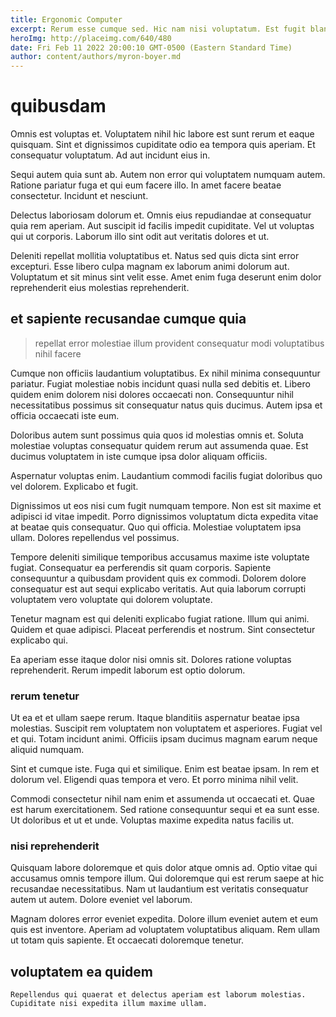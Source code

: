 ```yaml
---
title: Ergonomic Computer
excerpt: Rerum esse cumque sed. Hic nam nisi voluptatum. Est fugit blanditiis qui. Non voluptatum architecto ut sit facere nesciunt et nihil. Itaque qui nulla officiis porro id porro molestias sequi ut.
heroImg: http://placeimg.com/640/480
date: Fri Feb 11 2022 20:00:10 GMT-0500 (Eastern Standard Time)
author: content/authors/myron-boyer.md
---
```

# quibusdam

Omnis est voluptas et. Voluptatem nihil hic labore est sunt rerum et eaque quisquam. Sint et dignissimos cupiditate odio ea tempora quis aperiam. Et consequatur voluptatum. Ad aut incidunt eius in.
  
Sequi autem quia sunt ab. Autem non error qui voluptatem numquam autem. Ratione pariatur fuga et qui eum facere illo. In amet facere beatae consectetur. Incidunt et nesciunt.
  
Delectus laboriosam dolorum et. Omnis eius repudiandae at consequatur quia rem aperiam. Aut suscipit id facilis impedit cupiditate. Vel ut voluptas qui ut corporis. Laborum illo sint odit aut veritatis dolores et ut.
  
Deleniti repellat mollitia voluptatibus et. Natus sed quis dicta sint error excepturi. Esse libero culpa magnam ex laborum animi dolorum aut. Voluptatum et sit minus sint velit esse. Amet enim fuga deserunt enim dolor reprehenderit eius molestias reprehenderit.

## et sapiente recusandae cumque quia

> repellat error molestiae illum provident consequatur modi voluptatibus nihil facere

Cumque non officiis laudantium voluptatibus. Ex nihil minima consequuntur pariatur. Fugiat molestiae nobis incidunt quasi nulla sed debitis et. Libero quidem enim dolorem nisi dolores occaecati non. Consequuntur nihil necessitatibus possimus sit consequatur natus quis ducimus. Autem ipsa et officia occaecati iste eum.
  
Doloribus autem sunt possimus quia quos id molestias omnis et. Soluta molestiae voluptas consequatur quidem rerum aut assumenda quae. Est ducimus voluptatem in iste cumque ipsa dolor aliquam officiis.
  
Aspernatur voluptas enim. Laudantium commodi facilis fugiat doloribus quo vel dolorem. Explicabo et fugit.
  
Dignissimos ut eos nisi cum fugit numquam tempore. Non est sit maxime et adipisci id vitae impedit. Porro dignissimos voluptatum dicta expedita vitae at beatae quis consequatur. Quo qui officia. Molestiae voluptatem ipsa ullam. Dolores repellendus vel possimus.
  
Tempore deleniti similique temporibus accusamus maxime iste voluptate fugiat. Consequatur ea perferendis sit quam corporis. Sapiente consequuntur a quibusdam provident quis ex commodi. Dolorem dolore consequatur est aut sequi explicabo veritatis. Aut quia laborum corrupti voluptatem vero voluptate qui dolorem voluptate.
  
Tenetur magnam est qui deleniti explicabo fugiat ratione. Illum qui animi. Quidem et quae adipisci. Placeat perferendis et nostrum. Sint consectetur explicabo qui.
  
Ea aperiam esse itaque dolor nisi omnis sit. Dolores ratione voluptas reprehenderit. Rerum impedit laborum est optio dolorum.

### rerum tenetur

Ut ea et et ullam saepe rerum. Itaque blanditiis aspernatur beatae ipsa molestias. Suscipit rem voluptatem non voluptatem et asperiores. Fugiat vel et qui. Totam incidunt animi. Officiis ipsam ducimus magnam earum neque aliquid numquam.
  
Sint et cumque iste. Fuga qui et similique. Enim est beatae ipsam. In rem et dolorum vel. Eligendi quas tempora et vero. Et porro minima nihil velit.
  
Commodi consectetur nihil nam enim et assumenda ut occaecati et. Quae est harum exercitationem. Sed ratione consequuntur sequi et ea sunt esse. Ut doloribus et ut et unde. Voluptas maxime expedita natus facilis ut.

### nisi reprehenderit

Quisquam labore doloremque et quis dolor atque omnis ad. Optio vitae qui accusamus omnis tempore illum. Qui doloremque qui est rerum saepe at hic recusandae necessitatibus. Nam ut laudantium est veritatis consequatur autem ut autem. Dolore eveniet vel laborum.
  
Magnam dolores error eveniet expedita. Dolore illum eveniet autem et eum quis est inventore. Aperiam ad voluptatem voluptatibus aliquam. Rem ullam ut totam quis sapiente. Et occaecati doloremque tenetur.

## voluptatem ea quidem

```text
Repellendus qui quaerat et delectus aperiam est laborum molestias.
Cupiditate nisi expedita illum maxime ullam.
```

